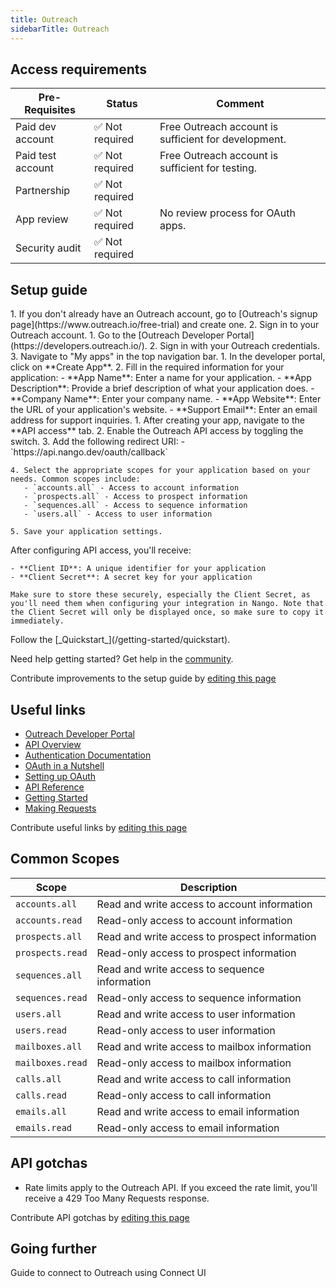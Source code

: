 ```yaml
---
title: Outreach
sidebarTitle: Outreach
---
```



<Overview />
<PreBuiltTooling />
<PreBuiltUseCases />

## Access requirements
| Pre-Requisites | Status | Comment|
| - | - | - |
| Paid dev account | ✅ Not required | Free Outreach account is sufficient for development. |
| Paid test account | ✅ Not required | Free Outreach account is sufficient for testing. |
| Partnership | ✅ Not required | |
| App review | ✅ Not required | No review process for OAuth apps. |
| Security audit | ✅ Not required | |


## Setup guide

<Steps>
  <Step title="Create an Outreach account">
    1. If you don't already have an Outreach account, go to [Outreach's signup page](https://www.outreach.io/free-trial) and create one.
    2. Sign in to your Outreach account.
  </Step>

  <Step title="Access the developer portal">
    1. Go to the [Outreach Developer Portal](https://developers.outreach.io/).
    2. Sign in with your Outreach credentials.
    3. Navigate to "My apps" in the top navigation bar.
  </Step>

  <Step title="Create a new Outreach app">
    1. In the developer portal, click on **Create App**.
    2. Fill in the required information for your application:
       - **App Name**: Enter a name for your application.
       - **App Description**: Provide a brief description of what your application does.
       - **Company Name**: Enter your company name.
       - **App Website**: Enter the URL of your application's website.
       - **Support Email**: Enter an email address for support inquiries.
  </Step>

  <Step title="Configure API access">
    1. After creating your app, navigate to the **API access** tab.
    2. Enable the Outreach API access by toggling the switch.
    3. Add the following redirect URI:
       - `https://api.nango.dev/oauth/callback`

    4. Select the appropriate scopes for your application based on your needs. Common scopes include:
       - `accounts.all` - Access to account information
       - `prospects.all` - Access to prospect information
       - `sequences.all` - Access to sequence information
       - `users.all` - Access to user information

    5. Save your application settings.
  </Step>

  <Step title="Obtain your OAuth credentials">
    After configuring API access, you'll receive:

    - **Client ID**: A unique identifier for your application
    - **Client Secret**: A secret key for your application

    Make sure to store these securely, especially the Client Secret, as you'll need them when configuring your integration in Nango. Note that the Client Secret will only be displayed once, so make sure to copy it immediately.
  </Step>

  <Step title="Next">
    Follow the [_Quickstart_](/getting-started/quickstart).
  </Step>
</Steps>

<Tip>Need help getting started? Get help in the [community](https://nango.dev/slack).</Tip>

<Note>Contribute improvements to the setup guide by [editing this page](https://github.com/nangohq/nango/tree/master/docs-v2/integrations/all/outreach.mdx)</Note>


## Useful links

-   [Outreach Developer Portal](https://developers.outreach.io/)
-   [API Overview](https://developers.outreach.io/api/)
-   [Authentication Documentation](https://developers.outreach.io/api/oauth/)
-   [OAuth in a Nutshell](https://developers.outreach.io/api/oauth/#oauth-in-a-nutshell)
-   [Setting up OAuth](https://developers.outreach.io/api/oauth/#setting-up-oauth)
-   [API Reference](https://developers.outreach.io/api/reference/overview/)
-   [Getting Started](https://developers.outreach.io/api/getting-started/)
-   [Making Requests](https://developers.outreach.io/api/making-requests/)

<Note>Contribute useful links by [editing this page](https://github.com/nangohq/nango/tree/master/docs-v2/integrations/all/outreach.mdx)</Note>


## Common Scopes

| Scope | Description |
| ----- | ----------- |
| `accounts.all` | Read and write access to account information |
| `accounts.read` | Read-only access to account information |
| `prospects.all` | Read and write access to prospect information |
| `prospects.read` | Read-only access to prospect information |
| `sequences.all` | Read and write access to sequence information |
| `sequences.read` | Read-only access to sequence information |
| `users.all` | Read and write access to user information |
| `users.read` | Read-only access to user information |
| `mailboxes.all` | Read and write access to mailbox information |
| `mailboxes.read` | Read-only access to mailbox information |
| `calls.all` | Read and write access to call information |
| `calls.read` | Read-only access to call information |
| `emails.all` | Read and write access to email information |
| `emails.read` | Read-only access to email information |


## API gotchas

- Rate limits apply to the Outreach API. If you exceed the rate limit, you'll receive a 429 Too Many Requests response.

<Note>Contribute API gotchas by [editing this page](https://github.com/nangohq/nango/tree/master/docs-v2/integrations/all/outreach.mdx)</Note>

## Going further

<Card title="Connect to Outreach" icon="link" href="/integrations/all/outreach/connect" horizontal>
  Guide to connect to Outreach using Connect UI
</Card>
